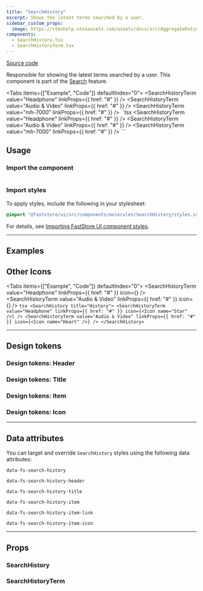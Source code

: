 ```yaml
---
title: "SearchHistory"
excerpt: Shows the latest terms searched by a user.
sidebar_custom_props:
  image: https://vtexhelp.vtexassets.com/assets/docs/src/AggregateRating___a8300916874f5a11de7633b7cabc12e9.png
components:
  - SearchHistory.tsx
  - SearchHistoryTerm.tsx
---
```


[<i class="fa-brands fa-github"></i> Source code](https://github.com/vtex/faststore/tree/main/packages/components/src/molecules/SearchHistory)

Responsible for showing the latest terms searched by a user. This component is part of the [Search](https://developers.vtex.com/docs/guides/faststore/feature-search) feature.

<Tabs items={["Example", "Code"]} defaultIndex="0">
  <Tab>
    <OverviewSection>
      <SearchHistory title="History">
        <SearchHistoryTerm value="Headphone" linkProps={{ href: "#" }} />
        <SearchHistoryTerm value="Audio & Video" linkProps={{ href: "#" }} />
        <SearchHistoryTerm value="mh-7000" linkProps={{ href: "#" }} />
      </SearchHistory>
    </OverviewSection>
  </Tab>
  <Tab>
    ``tsx
    <SearchHistory title="History">
      <SearchHistoryTerm value="Headphone" linkProps={{ href: "#" }} />
      <SearchHistoryTerm value="Audio & Video" linkProps={{ href: "#" }} />
      <SearchHistoryTerm value="mh-7000" linkProps={{ href: "#" }} />
    </SearchHistory>
    ```
  </Tab>
</Tabs>

## Usage

### Import the component

```tsx
```

### Import styles

To apply styles, include the following in your stylesheet:

```scss
@import "@faststore/ui/src/components/molecules/SearchHistory/styles.scss";
```

For details, see [Importing FastStore UI component styles](https://developers.vtex.com/docs/guides/faststore/using-themes-importing-ui-components-styles).

---

## Examples

## Other Icons

<Tabs items={["Example", "Code"]} defaultIndex="0">
  <Tab>
    <OverviewSection>
      <SearchHistory title="History">
        <SearchHistoryTerm
          value="Headphone"
          linkProps={{ href: "#" }}
          icon={<Icon name="Star" />}
        />
        <SearchHistoryTerm
          value="Audio & Video"
          linkProps={{ href: "#" }}
          icon={<Icon name="Heart" />}
        />
      </SearchHistory>
    </OverviewSection>
  </Tab>
  <Tab>
    ```tsx
    <SearchHistory title="History">
      <SearchHistoryTerm
        value="Headphone"
        linkProps={{ href: "#" }}
        icon={<Icon name="Star" />}
      />
      <SearchHistoryTerm
        value="Audio & Video"
        linkProps={{ href: "#" }}
        icon={<Icon name="Heart" />}
      />
    </SearchHistory>
    ```
  </Tab>
</Tabs>

---

## Design tokens

<TokenTable>
  <TokenRow
    token="--fs-search-history-padding-top"
    value="var(--fs-spacing-2)"
  />
  <TokenRow
    token="--fs-search-history-padding-right"
    value="var(--fs-spacing-3)"
  />
  <TokenRow
    token="--fs-search-history-padding-bottom"
    value="var(--fs-search-history-padding-top)"
  />
  <TokenRow
    token="--fs-search-history-padding-left"
    value="var(--fs-search-history-padding-right)"
  />
  <TokenDivider />
  <TokenRow
    token="--fs-search-history-transition-property"
    value="var(--fs-transition-property)"
  />
  <TokenRow
    token="--fs-search-history-transition-function"
    value="var(--fs-transition-function)"
  />
  <TokenRow
    token="--fs-search-history-transition-timing"
    value="var(--fs-transition-timing)"
  />
</TokenTable>

### Design tokens: Header

<TokenTable>
  <TokenRow
    token="--fs-search-history-header-padding-top"
    value="var(--fs-spacing-1)"
  />
  <TokenRow
    token="--fs-search-history-header-padding-bottom"
    value="var(--fs-search-history-header-padding-top)"
  />
</TokenTable>

### Design tokens: Title

<TokenTable>
  <TokenRow
    token="--fs-search-history-title-size"
    value="var(--fs-text-size-lead)"
  />
  <TokenRow token="--fs-search-history-title-line-height" value="1.5" />
</TokenTable>

### Design tokens: Item

<TokenTable>
  <TokenRow
    token="--fs-search-history-item-column-gap"
    value="var(--fs-spacing-1)"
  />
  <TokenRow
    token="--fs-search-history-item-text-size"
    value="var(--fs-text-size-2)"
  />
  <TokenRow token="--fs-search-history-item-line-height" value="1.25" />
  <TokenRow
    token="--fs-search-history-item-bkg-color-hover"
    value="var(--fs-color-tertiary-bkg-hover)"
    isColor
  />
</TokenTable>

### Design tokens: Icon

<TokenTable>
  <TokenRow
    token="--fs-search-history-item-icon-color"
    value="var(--fs-color-neutral-4)"
    isColor
  />
  <TokenRow token="--fs-search-history-item-icon-size" value="1.125rem" />
</TokenTable>

---

## Data attributes

You can target and override `SearchHistory` styles using the following data attributes:

`data-fs-search-history`

`data-fs-search-history-header`

`data-fs-search-history-title`

`data-fs-search-history-item`

`data-fs-search-history-item-link`

`data-fs-search-history-item-icon`

---

## Props

### SearchHistory

<ComponentPropsSection component="SearchHistory" />

### SearchHistoryTerm

<ComponentPropsSection component="SearchHistoryTerm" />
